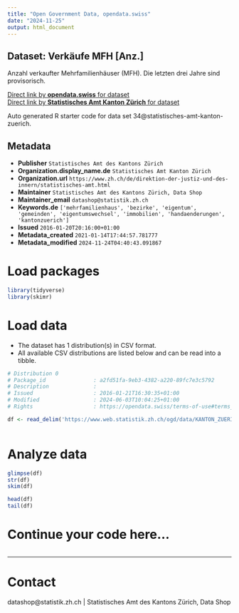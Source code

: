 ```yaml
---
title: "Open Government Data, opendata.swiss"
date: "2024-11-25"
output: html_document
---
```


## Dataset: Verkäufe MFH [Anz.]

Anzahl verkaufter Mehrfamilienhäuser (MFH). Die letzten drei Jahre sind provisorisch.

[Direct link by **opendata.swiss** for dataset](https://opendata.swiss/de/dataset/verkaufe-mfh-anz)<br>
[Direct link by **Statistisches Amt Kanton Zürich** for dataset](https://www.zh.ch/de/politik-staat/gemeinden/gemeindeportraet.html)

Auto generated R starter code for data set 34@statistisches-amt-kanton-zuerich.

## Metadata

- **Publisher** `Statistisches Amt des Kantons Zürich`
- **Organization.display_name.de** `Statistisches Amt Kanton Zürich`
- **Organization.url** `https://www.zh.ch/de/direktion-der-justiz-und-des-innern/statistisches-amt.html`
- **Maintainer** `Statistisches Amt des Kantons Zürich, Data Shop`
- **Maintainer_email** `datashop@statistik.zh.ch`
- **Keywords.de** `['mehrfamilienhaus', 'bezirke', 'eigentum', 'gemeinden', 'eigentumswechsel', 'immobilien', 'handaenderungen', 'kantonzuerich']`
- **Issued** `2016-01-20T20:16:00+01:00`
- **Metadata_created** `2021-01-14T17:44:57.781777`
- **Metadata_modified** `2024-11-24T04:40:43.091867`


# Load packages

```r

library(tidyverse)
library(skimr)

```

# Load data

-   The dataset has 1 distribution(s) in CSV format.
-   All available CSV distributions are listed below and can be read into a tibble.

```r

# Distribution 0
# Package_id               : a2fd51fa-9eb3-4382-a220-89fc7e3c5792
# Description              : 
# Issued                   : 2016-01-21T16:30:35+01:00
# Modified                 : 2024-06-03T10:04:25+01:00
# Rights                   : https://opendata.swiss/terms-of-use#terms_by

df <- read_delim('https://www.web.statistik.zh.ch/ogd/data/KANTON_ZUERICH_191.csv')



```

# Analyze data

```r

glimpse(df)
str(df)
skim(df)

head(df)
tail(df)

```

# Continue your code here...

```r

```

------------------------------------------------------------------------

# Contact

datashop@statistik.zh.ch | Statistisches Amt des Kantons Zürich, Data Shop
